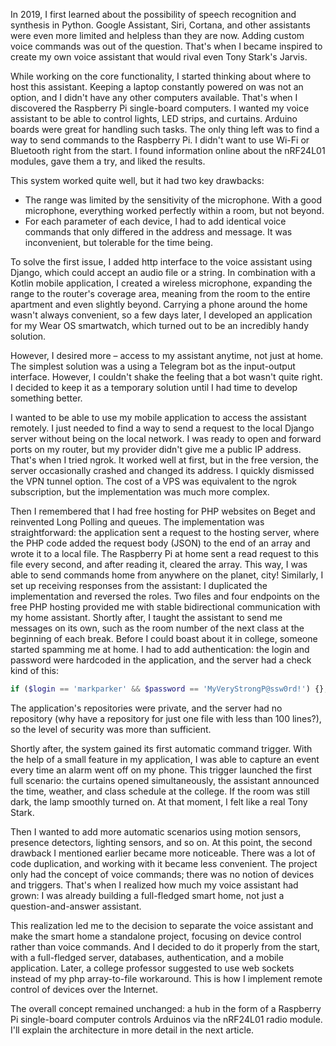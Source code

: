 In 2019, I first learned about the possibility of speech recognition and synthesis in Python. Google Assistant, Siri, Cortana, and other assistants were even more limited and helpless than they are now. Adding custom voice commands was out of the question. That's when I became inspired to create my own voice assistant that would rival even Tony Stark's Jarvis.

While working on the core functionality, I started thinking about where to host this assistant. Keeping a laptop constantly powered on was not an option, and I didn't have any other computers available. That's when I discovered the Raspberry Pi single-board computers. I wanted my voice assistant to be able to control lights, LED strips, and curtains. Arduino boards were great for handling such tasks. The only thing left was to find a way to send commands to the Raspberry Pi. I didn't want to use Wi-Fi or Bluetooth right from the start. I found information online about the nRF24L01 modules, gave them a try, and liked the results.

This system worked quite well, but it had two key drawbacks:

-  The range was limited by the sensitivity of the microphone. With a good microphone, everything worked perfectly within a room, but not beyond.
-  For each parameter of each device, I had to add identical voice commands that only differed in the address and message. It was inconvenient, but tolerable for the time being.

To solve the first issue, I added http interface to the voice assistant using Django, which could accept an audio file or a string. In combination with a Kotlin mobile application, I created a wireless microphone, expanding the range to the router's coverage area, meaning from the room to the entire apartment and even slightly beyond. Carrying a phone around the home wasn't always convenient, so a few days later, I developed an application for my Wear OS smartwatch, which turned out to be an incredibly handy solution.

However, I desired more – access to my assistant anytime, not just at home. The simplest solution was a using a Telegram bot as the input-output interface. However, I couldn't shake the feeling that a bot wasn't quite right. I decided to keep it as a temporary solution until I had time to develop something better.

I wanted to be able to use my mobile application to access the assistant remotely. I just needed to find a way to send a request to the local Django server without being on the local network. I was ready to open and forward ports on my router, but my provider didn't give me a public IP address. That's when I tried ngrok. It worked well at first, but in the free version, the server occasionally crashed and changed its address. I quickly dismissed the VPN tunnel option. The cost of a VPS was equivalent to the ngrok subscription, but the implementation was much more complex.

Then I remembered that I had free hosting for PHP websites on Beget and reinvented Long Polling and queues. The implementation was straightforward: the application sent a request to the hosting server, where the PHP code added the request body (JSON) to the end of an array and wrote it to a local file. The Raspberry Pi at home sent a read request to this file every second, and after reading it, cleared the array. This way, I was able to send commands home from anywhere on the planet, city! Similarly, I set up receiving responses from the assistant: I duplicated the implementation and reversed the roles. Two files and four endpoints on the free PHP hosting provided me with stable bidirectional communication with my home assistant. Shortly after, I taught the assistant to send me messages on its own, such as the room number of the next class at the beginning of each break. Before I could boast about it in college, someone started spamming me at home. I had to add authentication: the login and password were hardcoded in the application, and the server had a check kind of this:

```php
if ($login == 'markparker' && $password == 'MyVeryStrongP@ssw0rd!') {}; 
```

The application's repositories were private, and the server had no repository (why have a repository for just one file with less than 100 lines?), so the level of security was more than sufficient.

Shortly after, the system gained its first automatic command trigger. With the help of a small feature in my application, I was able to capture an event every time an alarm went off on my phone. This trigger launched the first full scenario: the curtains opened simultaneously, the assistant announced the time, weather, and class schedule at the college. If the room was still dark, the lamp smoothly turned on. At that moment, I felt like a real Tony Stark.

Then I wanted to add more automatic scenarios using motion sensors, presence detectors, lighting sensors, and so on. At this point, the second drawback I mentioned earlier became more noticeable. There was a lot of code duplication, and working with it became less convenient. The project only had the concept of voice commands; there was no notion of devices and triggers. That's when I realized how much my voice assistant had grown: I was already building a full-fledged smart home, not just a question-and-answer assistant.

This realization led me to the decision to separate the voice assistant and make the smart home a standalone project, focusing on device control rather than voice commands. And I decided to do it properly from the start, with a full-fledged server, databases, authentication, and a mobile application. Later, a college professor suggested to use web sockets instead of my php array-to-file workaround. This is how I implement remote control of devices over the Internet.

The overall concept remained unchanged: a hub in the form of a Raspberry Pi single-board computer controls Arduinos via the nRF24L01 radio module. I'll explain the architecture in more detail in the next article.
